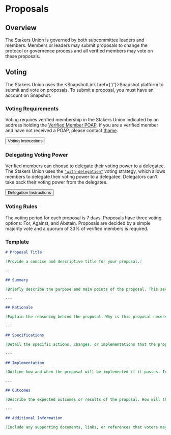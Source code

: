 
# Proposals

## Overview

The Stakers Union is governed by both subcommittee leaders and members. Members or leaders may submit proposals to change the protocol or governence process and all verified members may vote on these proposals.

## Voting

The Stakers Union uses the <SnapshotLink href={'/'}>Snapshot</SnapshotLink> platform to submit and vote on proposals. To submit a proposal, you must have an account on Snapshot.

### Voting Requirements

Voting requires verified membership in the Stakers Union indicated by an address holding the [Verified Member POAP](https://collectors.poap.xyz/drop/175498). If you are a verified member and have not received a POAP, please contact [thame](mailto:thame@stakersunion.com?subject=Verified%20POAP&body=I%20am%20a%20verified%20member%20but%20have%20not%20received%20a%20verified%20POAP%20mint%20link.%20My%20Stakers%20Union%20Profile%20is%20up-to-date.).

<div className={'mt-4'}>
  <Link href={'/governance/voting'}>
    <Button>Voting Instructions</Button>
  </Link>
</div>

### Delegating Voting Power
Verified members can choose to delegate their voting power to a delegatee. The Stakers Union uses the [`"with-delegation"`](https://v1.snapshot.box/#/strategy/with-delegation) voting strategy, which allows members to delegate their voting power to a delegatee. Delegators can't take back their voting power from the delegatee.

<div className={'mt-4'}>
  <Link href={'/governance/delegation'}>
    <Button>Delegation Instructions</Button>
  </Link>
</div>

### Voting Rules

The voting period for each proposal is 7 days. Proposals have three voting options: For, Against, and Abstain. Proposals are decided by a simple majority vote and a quorum of 33% of verified members is required.

### Template

```md copy
# Proposal Title

[Provide a concise and descriptive title for your proposal.]

---

## Summary

[Briefly describe the purpose and main points of the proposal. This section should be easy to understand at a glance.]

---

## Rationale

[Explain the reasoning behind the proposal. Why is this proposal necessary or beneficial for the Stakers Union? Include any relevant background information.]

---

## Specifications

[Detail the specific actions, changes, or implementations that the proposal entails. Include any relevant technical details, timelines, or steps required.]

---

## Implementation

[Outline how and when the proposal will be implemented if it passes. Include any milestones, responsible subcommittees, or resources needed.]

---

## Outcomes

[Describe the expected outcomes or results of the proposal. How will the Stakers Union and its members benefit from this proposal?]

---

## Additional Information

[Include any supporting documents, links, or references that voters may need to make an informed decision.]
```
